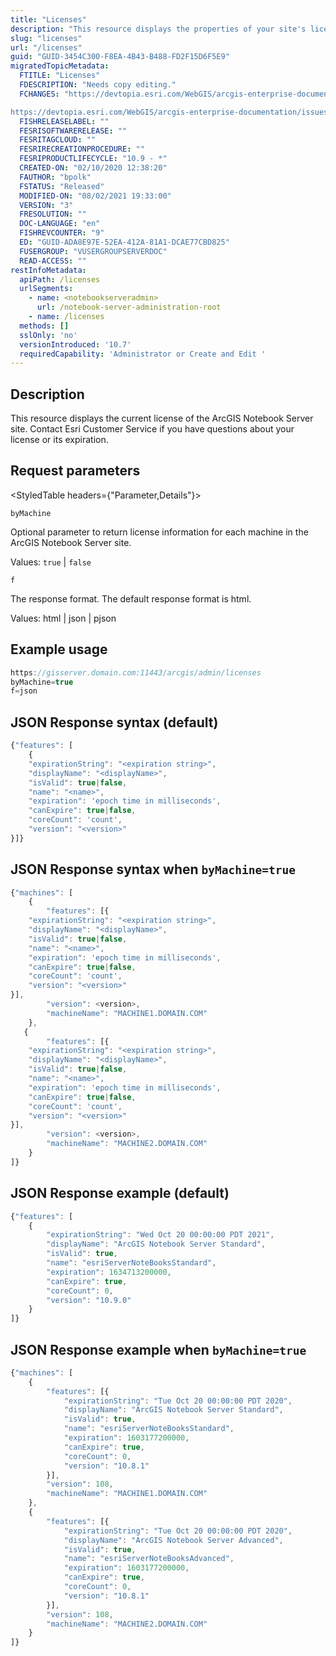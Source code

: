 ```yaml
---
title: "Licenses"
description: "This resource displays the properties of your site's license."
slug: "licenses"
url: "/licenses"
guid: "GUID-3454C300-F8EA-4B43-B488-FD2F15D6F5E9"
migratedTopicMetadata:
  FTITLE: "Licenses"
  FDESCRIPTION: "Needs copy editing."
  FCHANGES: "https://devtopia.esri.com/WebGIS/arcgis-enterprise-documentation/issues/2884

https://devtopia.esri.com/WebGIS/arcgis-enterprise-documentation/issues/2972"
  FISHRELEASELABEL: ""
  FESRISOFTWARERELEASE: ""
  FESRITAGCLOUD: ""
  FESRIRECREATIONPROCEDURE: ""
  FESRIPRODUCTLIFECYCLE: "10.9 - *"
  CREATED-ON: "02/10/2020 12:38:20"
  FAUTHOR: "bpolk"
  FSTATUS: "Released"
  MODIFIED-ON: "08/02/2021 19:33:00"
  VERSION: "3"
  FRESOLUTION: ""
  DOC-LANGUAGE: "en"
  FISHREVCOUNTER: "9"
  ED: "GUID-ADA8E97E-52EA-412A-81A1-DCAE77CBD825"
  FUSERGROUP: "VUSERGROUPSERVERDOC"
  READ-ACCESS: ""
restInfoMetadata:
  apiPath: /licenses
  urlSegments:
    - name: <notebookserveradmin>
      url: /notebook-server-administration-root
    - name: /licenses
  methods: []
  sslOnly: 'no'
  versionIntroduced: '10.7'
  requiredCapability: 'Administrator or Create and Edit '
---
```


## Description

This resource displays the current license of the ArcGIS Notebook Server site. Contact Esri Customer Service if you have questions about your license or its expiration.

##  Request parameters 

<StyledTable headers={"Parameter,Details"}>

<StyledTableRow>

<StyledTableCell cellStyle="markdown">

`byMachine` 

</StyledTableCell>

<StyledTableCell cellStyle="markdown">

Optional parameter to return license information for each machine in the ArcGIS Notebook Server site.

Values: `true`  \| `false` 

</StyledTableCell>

</StyledTableRow>

<StyledTableRow>

<StyledTableCell cellStyle="markdown">

`f` 

</StyledTableCell>

<StyledTableCell cellStyle="markdown">

The response format. The default response format is html.

Values: html | json | pjson

</StyledTableCell>

</StyledTableRow>

</StyledTable>

## Example usage

```javascript
https://gisserver.domain.com:11443/arcgis/admin/licenses
byMachine=true
f=json
```

 

## JSON Response syntax (default)

```javascript
{"features": [
    {
    "expirationString": "<expiration string>",
    "displayName": "<displayName>",
    "isValid": true|false,
    "name": "<name>",
    "expiration": 'epoch time in milliseconds',
    "canExpire": true|false,
    "coreCount": 'count',
    "version": "<version>"
}]}

```

 

## JSON Response syntax when `byMachine=true` 

```javascript
{"machines": [
    {
        "features": [{
    "expirationString": "<expiration string>",
    "displayName": "<displayName>",
    "isValid": true|false,
    "name": "<name>",
    "expiration": 'epoch time in milliseconds',
    "canExpire": true|false,
    "coreCount": 'count',
    "version": "<version>"
}],
        "version": <version>,
        "machineName": "MACHINE1.DOMAIN.COM"
    },
   {
        "features": [{
    "expirationString": "<expiration string>",
    "displayName": "<displayName>",
    "isValid": true|false,
    "name": "<name>",
    "expiration": 'epoch time in milliseconds',
    "canExpire": true|false,
    "coreCount": 'count',
    "version": "<version>"
}],
        "version": <version>,
        "machineName": "MACHINE2.DOMAIN.COM"
    }
]}

```

 

## JSON Response example (default)

```javascript
{"features": [
    {
        "expirationString": "Wed Oct 20 00:00:00 PDT 2021",
        "displayName": "ArcGIS Notebook Server Standard",
        "isValid": true,
        "name": "esriServerNoteBooksStandard",
        "expiration": 1634713200000,
        "canExpire": true,
        "coreCount": 0,
        "version": "10.9.0"
    }
]}

```

 

## JSON Response example when `byMachine=true` 

```javascript
{"machines": [
    {
        "features": [{
            "expirationString": "Tue Oct 20 00:00:00 PDT 2020",
            "displayName": "ArcGIS Notebook Server Standard",
            "isValid": true,
            "name": "esriServerNoteBooksStandard",
            "expiration": 1603177200000,
            "canExpire": true,
            "coreCount": 0,
            "version": "10.8.1"
        }],
        "version": 108,
        "machineName": "MACHINE1.DOMAIN.COM"
    },
    {
        "features": [{
            "expirationString": "Tue Oct 20 00:00:00 PDT 2020",
            "displayName": "ArcGIS Notebook Server Advanced",
            "isValid": true,
            "name": "esriServerNoteBooksAdvanced",
            "expiration": 1603177200000,
            "canExpire": true,
            "coreCount": 0,
            "version": "10.8.1"
        }],
        "version": 108,
        "machineName": "MACHINE2.DOMAIN.COM"
    }
]}

```

 
